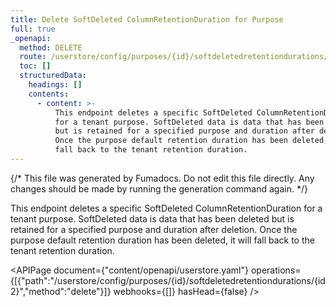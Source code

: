 ```yaml
---
title: Delete SoftDeleted ColumnRetentionDuration for Purpose
full: true
_openapi:
  method: DELETE
  route: /userstore/config/purposes/{id}/softdeletedretentiondurations/{id2}
  toc: []
  structuredData:
    headings: []
    contents:
      - content: >-
          This endpoint deletes a specific SoftDeleted ColumnRetentionDuration
          for a tenant purpose. SoftDeleted data is data that has been deleted
          but is retained for a specified purpose and duration after deletion.
          Once the purpose default retention duration has been deleted, it will
          fall back to the tenant retention duration.
---
```


{/* This file was generated by Fumadocs. Do not edit this file directly. Any changes should be made by running the generation command again. */}

This endpoint deletes a specific SoftDeleted ColumnRetentionDuration for a tenant purpose. SoftDeleted data is data that has been deleted but is retained for a specified purpose and duration after deletion. Once the purpose default retention duration has been deleted, it will fall back to the tenant retention duration.

<APIPage document={"content/openapi/userstore.yaml"} operations={[{"path":"/userstore/config/purposes/{id}/softdeletedretentiondurations/{id2}","method":"delete"}]} webhooks={[]} hasHead={false} />